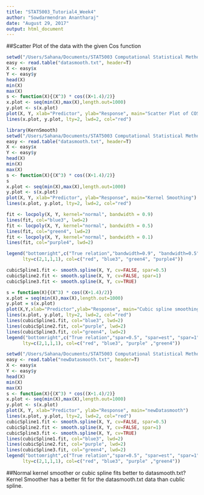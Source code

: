 ```yaml
---
title: "STAT5003_Tutorial4_Week4"
author: "Sowdarmendran Anantharaj"
date: "August 29, 2017"
output: html_document
---
```

##Scatter Plot of the data with the given Cos function
```r
setwd("/Users/Sahana/Documents/STAT5003 Computational Statistical Methods/Smoothing")
easy <- read.table("datasmooth.txt", header=T)
X <- easy$x
Y <- easy$y
head(X)
min(X)
max(X)
s <- function(X){(X^3) * cos((X+1.4)/2)}
x.plot <- seq(min(X),max(X),length.out=1000)
y.plot <- s(x.plot)
plot(X, Y, xlab="Predictor", ylab="Response", main="Scatter Plot of COS function")
lines(x.plot, y.plot, lty=2, lwd=2, col="red")
```

```r
library(KernSmooth)
setwd("/Users/Sahana/Documents/STAT5003 Computational Statistical Methods/Smoothing")
easy <- read.table("datasmooth.txt", header=T)
X <- easy$x
Y <- easy$y
head(X)
min(X)
max(X)
s <- function(X){(X^3) * cos((X+1.4)/2)}
s
x.plot <- seq(min(X),max(X),length.out=1000)
y.plot <- s(x.plot)
plot(X, Y, xlab="Predictor", ylab="Response", main="Kernel Smoothing")
lines(x.plot, y.plot, lty=2, lwd=2, col="red")

fit <- locpoly(X, Y, kernel="normal", bandwidth = 0.9)
lines(fit, col="blue3", lwd=2)
fit <- locpoly(X, Y, kernel="normal", bandwidth = 0.5)
lines(fit, col="green4", lwd=2)
fit <- locpoly(X, Y, kernel="normal", bandwidth = 0.1)
lines(fit, col="purple4", lwd=2)

legend("bottomright",c("True relation","bandwidth=0.9", "bandwidth=0.5", "bandwidth=0.1"),
      lty=c(2,1,1,1), col=c("red", "blue3", "green4", "purple4"))
```

```r
cubicSpline1.fit <- smooth.spline(X, Y, cv=FALSE, spar=0.5)
cubicSpline2.fit <- smooth.spline(X, Y, cv=FALSE, spar=1)
cubicSpline3.fit <- smooth.spline(X, Y, cv=TRUE)

s = function(X){(X^3) * cos((X+1.4)/2)}
x.plot = seq(min(X),max(X),length.out=1000)
y.plot = s(x.plot)
plot(X,Y,xlab="Predictor",ylab="Response", main="Cubic spline smoothing")
lines(x.plot, y.plot, lty=2, lwd=2, col="red")
lines(cubicSpline1.fit, col="blue3", lwd=2)
lines(cubicSpline2.fit, col="purple", lwd=2)
lines(cubicSpline3.fit, col="green4", lwd=2)
legend("bottomright",c("True relation","spar=0.5", "spar=est", "spar=1"),
      lty=c(2,1,1,1), col=c("red", "blue3", "purple" ,"green4"))
```

```r
setwd("/Users/Sahana/Documents/STAT5003 Computational Statistical Methods/Smoothing")
easy <- read.table("newDatasmooth.txt", header=T)
X <- easy$x
Y <- easy$y
head(X)
min(X)
max(X)
s <- function(X){(X^3) * cos((X+1.4)/2)}
x.plot <- seq(min(X),max(X),length.out=1000)
y.plot <- s(x.plot)
plot(X, Y, xlab="Predictor", ylab="Response", main="newDatasmooth")
lines(x.plot, y.plot, lty=2, lwd=2, col="red")
cubicSpline1.fit <- smooth.spline(X, Y, cv=FALSE, spar=0.5)
cubicSpline2.fit <- smooth.spline(X, Y, cv=FALSE, spar=1)
cubicSpline3.fit <- smooth.spline(X, Y, cv=TRUE)
lines(cubicSpline1.fit, col="blue3", lwd=2)
lines(cubicSpline2.fit, col="purple", lwd=2)
lines(cubicSpline3.fit, col="green4", lwd=2)
legend("bottomright",c("True relation","spar=0.5", "spar=est", "spar=1"),
      lty=c(2,1,1,1), col=c("red", "blue3", "purple" ,"green4"))
```

##Normal kernel smoother or cubic spline fits better to datasmooth.txt? 
Kernel Smoother has a better fit for the datasmooth.txt data than cublic spline.

